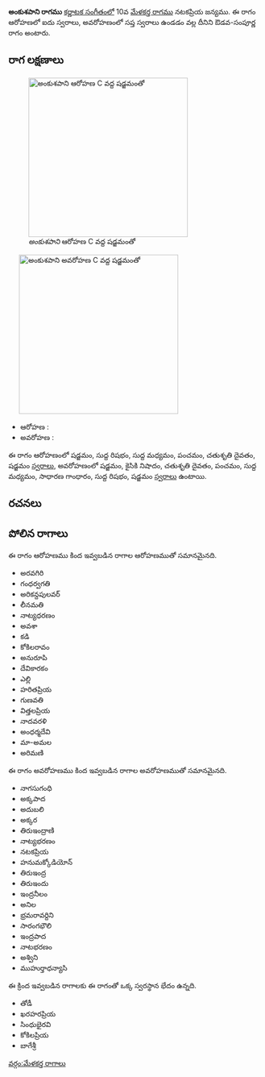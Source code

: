 {{Infobox ragam
	| name          	= అంకుశపాని
	| synonym	    	= 
	| mela          	= 
	| chakra        	= 
	| janaka        	= 
	| type          	= ఔడవ-సంపూర్ణ
	| arohanam      	= {{svaraC|S|R1|M1|P|D2|S'}} 
	| avarohanam    	= {{svaraC|S'|N2|D2|P|M1|G2|R1|S}}
	| jeeva         	=
	| chhaya        	=
	| nyasa         	=
	| vishesha      	= 
	| equivalent  		= 
}}
{{కర్ణాటక సంగీత రాగాలు}}
'''అంకుశపాని రాగము''' [[కర్ణాటక సంగీతం]]లో 10వ [[మేళకర్త రాగము]] నటకప్రియ జన్యము.  ఈ రాగం ఆరోహణలో ఐదు స్వరాలు, అవరోహణంలో సప్త స్వరాలు ఉండడం వల్ల దీనిని ఔడవ-సంపూర్ణ రాగం అంటారు.


==రాగ లక్షణాలు==
[[Image:ankushapani_ar_kb2wiki.png|thumb|right|316px|''అంకుశపాని'' ఆరోహణ C వద్ద షడ్జమంతో]]
	[[Image:ankushapani_av_kb2wiki.png|thumb|right|316px|''అంకుశపాని'' అవరోహణ C వద్ద షడ్జమంతో]]

* ఆరోహణ : {{svaraC|S|R1|M1|P|D2|S'}} 
* అవరోహణ : {{svaraC|S'|N2|D2|P|M1|G2|R1|S}}

ఈ రాగం ఆరోహణంలో షడ్జమం, సుద్ద  రిషభం, సుద్ద మధ్యమం, పంచమం, చతుశృతి దైవతం, షడ్జమం [[స్వరాలు]], అవరోహణంలో షడ్జమం, కైసికి నిషాదం, చతుశృతి దైవతం, పంచమం, సుద్ద మధ్యమం, సాధారణ  గాంధారం, సుద్ద  రిషభం, షడ్జమం [[స్వరాలు]] ఉంటాయి.

==రచనలు==



==పోలిన రాగాలు==
ఈ రాగం ఆరోహణము కింద ఇవ్వబడిన రాగాల ఆరోహణముతో సమానమైనది.
* అరవగిరి
* గంధర్వగతి
* అరికన్దపులవర్
* లీనమతి
* నాట్యధరణం
* అవశా
* కడి
* కోకిలరావం
* అనురూపి
* దేవికారకం
* ఎల్లి
* హరితప్రియ
* గుణవతి
* విత్తలప్రియ
* నాదవరళి
* అంధర్మదేవి
* మా-అమల
* అరిమణి

ఈ రాగం అవరోహణము కింద ఇవ్వబడిన రాగాల అవరోహణముతో సమానమైనది.
* నాగసుగంధి
* అక్కపాద
* అదుబలి
* అక్కర
* తిరుఇంద్రాణి
* నాట్యభరణం
* నటకప్రియ
* హనుమక్కోడియోన్
* తిరుఇంద్ర
* తిరుఇందు
* ఇంద్రనీలం
* అనిల
* భ్రమరావర్దిని
* సారంగభౌలి
* ఇంద్రపాద
* నాటభరణం
* అశ్విని
* ముహుర్తాధన్యాసి

ఈ క్రింద ఇవ్వబడిన రాగాలకు ఈ రాగంతో ఒక్క స్వరస్థాన భేదం ఉన్నది.
* తోడీ
* ఖరహరప్రియ
* సింధుభైరవి
* కోకిలప్రియ
* బాగేశ్రీ



[[వర్గం:మేళకర్త రాగాలు]]